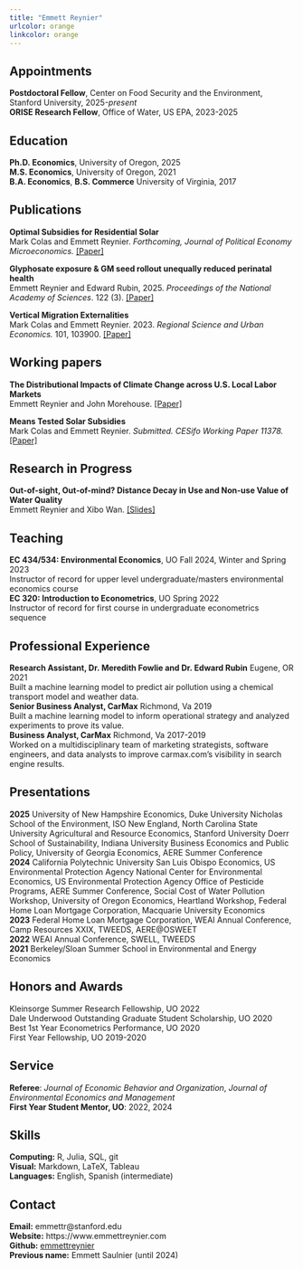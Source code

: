 ```yaml
---
title: "Emmett Reynier"
urlcolor: orange
linkcolor: orange
---
```



## Appointments  

**Postdoctoral Fellow**, Center on Food Security and the Environment, Stanford University, 2025-*present*  
**ORISE Research Fellow**, Office of Water, US EPA, 2023-2025    

## Education  

**Ph.D. Economics**, University of Oregon, 2025  
**M.S. Economics**, University of Oregon, 2021  
**B.A. Economics**, **B.S. Commerce** University of Virginia, 2017  


## Publications 

**Optimal Subsidies for Residential Solar**  
Mark Colas and Emmett Reynier. *Forthcoming, Journal of Political Economy Microeconomics.*  [[Paper]](https://www.emmettreynier.com/papers/colas-reynier-optimal-solar.pdf)

**Glyphosate exposure & GM seed rollout unequally reduced perinatal health**  
Emmett Reynier and Edward Rubin, 2025. *Proceedings of the National Academy of Sciences*. 122 (3). [[Paper]](https://doi.org/10.1073/pnas.2413013121)  

**Vertical Migration Externalities**   
Mark Colas and Emmett Reynier. 2023. *Regional Science and Urban Economics.* 101, 103900. [[Paper]](https://www.emmettreynier.com/papers/colas-saulnier-vme.pdf)


## Working papers 

**The Distributional Impacts of Climate Change across U.S. Local Labor Markets**  
Emmett Reynier and John Morehouse. [[Paper]](https://www.emmettreynier.com/papers/reynier-morehouse-climate-migration.pdf)

**Means Tested Solar Subsidies**  
Mark Colas and Emmett Reynier. *Submitted. CESifo Working Paper 11378.* [[Paper]](https://www.emmettreynier.com/papers/colas-reynier-income-solar.pdf) 

## Research in Progress  

**Out-of-sight, Out-of-mind? Distance Decay in Use and Non-use Value of Water Quality**  
Emmett Reynier and Xibo Wan. [[Slides]](https://www.emmettreynier.com/scwp-2024/reynier-scwp-2024.html)  


## Teaching  

**EC 434/534: Environmental Economics**, UO Fall 2024, Winter and Spring 2023  
Instructor of record for upper level undergraduate/masters environmental economics course  
**EC 320: Introduction to Econometrics**, UO Spring 2022  
Instructor of record for first course in undergraduate econometrics sequence  


## Professional Experience  

**Research Assistant, Dr. Meredith Fowlie and Dr. Edward Rubin** Eugene, OR 2021  
Built a machine learning model to predict air pollution using a chemical transport model and weather data.  
**Senior Business Analyst, CarMax** Richmond, Va 2019  
Built a machine learning model to inform operational strategy and analyzed experiments to prove its value.   
**Business Analyst, CarMax** Richmond, Va 2017-2019  
Worked on a multidisciplinary team of marketing strategists, software engineers, and data analysts to improve carmax.com's visibility in search engine results.  


## Presentations  
**2025** University of New Hampshire Economics, Duke University Nicholas School of the Environment, ISO New England, North Carolina State University Agricultural and Resource Economics, Stanford University Doerr School of Sustainability, Indiana University Business Economics and Public Policy, University of Georgia Economics, AERE Summer Conference    
**2024** California Polytechnic University San Luis Obispo Economics, US Environmental Protection Agency National Center for Environmental Economics, US Environmental Protection Agency Office of Pesticide Programs, AERE Summer Conference, Social Cost of Water Pollution Workshop, University of Oregon Economics, Heartland Workshop, Federal Home Loan Mortgage Corporation, Macquarie University Economics  
**2023** Federal Home Loan Mortgage Corporation, WEAI Annual Conference, Camp Resources XXIX, TWEEDS, AERE\@OSWEET   
**2022** WEAI Annual Conference, SWELL, TWEEDS  
**2021** Berkeley/Sloan Summer School in Environmental and Energy Economics  
  

## Honors and Awards  

Kleinsorge Summer Research Fellowship, UO 2022  
Dale Underwood Outstanding Graduate Student Scholarship, UO 2020  
Best 1st Year Econometrics Performance, UO 2020  
First Year Fellowship, UO 2019-2020


## Service  

**Referee**: *Journal of Economic Behavior and Organization*, *Journal of Environmental Economics and Management*     
**First Year Student Mentor, UO**: 2022, 2024  

## Skills 
**Computing:** R, Julia, SQL, git  
**Visual:** Markdown, LaTeX, Tableau  
**Languages:** English, Spanish (intermediate)  
  

## Contact  
**Email:** emmettr@stanford.edu  
**Website:** https://www.emmettreynier.com  
**Github:** [emmettreynier](https://github.com/emmettreynier)  
**Previous name:** Emmett Saulnier (until 2024)


<!-- 
## References 

**Dr. Mark Colas**   
Assistant Professor  
University of Oregon  
[mcolas@uoregon.edu](mailto:mcolas@uoregon.edu)  

**Dr. Edward Rubin**   
Assistant Professor  
University of Oregon    
[edwardr@uoregon.edu](mailto:edwardr@uoregon.edu)  

**Dr. Eric Zou**  
Assistant Professor  
University of Michigan  
[ericzou@umich.edu](mailto:ericzou@umich.edu) 
-->
